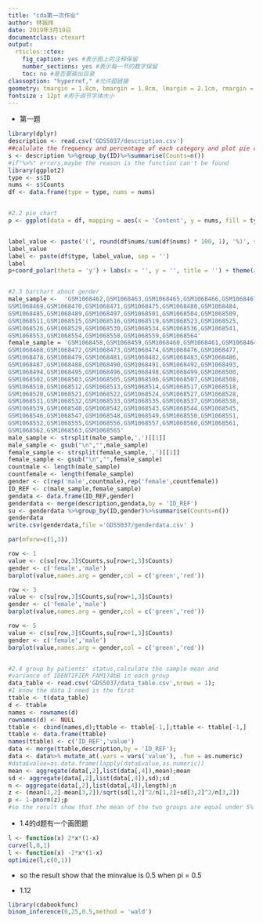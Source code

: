 ```yaml
---
title: "cda第一次作业"
author: 林振炜
date: 2019年3月19日
documentclass: ctexart
output:
  rticles::ctex:
    fig_caption: yes #表示图上的注释保留
    number_sections: yes #表示每一节的数字保留
    toc: no #是否要输出目录
classoption: "hyperref," #允许超链接
geometry: tmargin = 1.8cm, bmargin = 1.8cm, lmargin = 2.1cm, rmargin = 2.1cm #用于调节页边距
fontsize : 12pt #用于调节字体大小
---
```



- 第一题
```r

library(dplyr)
description <- read.csv('GDS5037/description.csv')
##calulate the frequency and percentage of each category and plot pie chart
s <- description %>%group_by(ID)%>%summarise(Counts=n())
#if"%>%" errors,maybe the reason is the function can't be found
library(ggplot2)
type <- s$ID
nums <- s$Counts
df <- data.frame(type = type, nums = nums)


#2.2 pie_chart
p <- ggplot(data = df, mapping = aes(x = 'Content', y = nums, fill = type)) + geom_bar(stat = 'identity', position = 'stack', width = 1)


label_value <- paste('(', round(df$nums/sum(df$nums) * 100, 1), '%)', sep = '')
label_value
label <- paste(df$type, label_value, sep = '')
label
p+coord_polar(theta = 'y') + labs(x = '', y = '', title = '') + theme(axis.text = element_blank()) + theme(axis.ticks = element_blank()) + theme(legend.position = "none") + geom_text(aes(y = df$nums/2 + c(0, cumsum(df$nums)[-length(df$nums)]), x = sum(df$nums)/150, label = label))


#2.3 barchart about gender 
male_sample <-  'GSM1068462,GSM1068463,GSM1068465,GSM1068466,GSM1068467,
GSM1068469,GSM1068470,GSM1068471,GSM1068475,GSM1068480,GSM1068484,
GSM1068485,GSM1068489,GSM1068497,GSM1068501,GSM1068504,GSM1068509,
GSM1068511,GSM1068515,GSM1068516,GSM1068519,GSM1068523,GSM1068525,
GSM1068526,GSM1068529,GSM1068530,GSM1068534,GSM1068536,GSM1068541,
GSM1068553,GSM1068554,GSM1068558,GSM1068559,GSM1068564'
female_sample = 'GSM1068458,GSM1068459,GSM1068460,GSM1068461,GSM1068464,
GSM1068468,GSM1068472,GSM1068473,GSM1068474,GSM1068476,GSM1068477,
GSM1068478,GSM1068479,GSM1068481,GSM1068482,GSM1068483,GSM1068486,
GSM1068487,GSM1068488,GSM1068490,GSM1068491,GSM1068492,GSM1068493,
GSM1068494,GSM1068495,GSM1068496,GSM1068498,GSM1068499,GSM1068500,
GSM1068502,GSM1068503,GSM1068505,GSM1068506,GSM1068507,GSM1068508,
GSM1068510,GSM1068512,GSM1068513,GSM1068514,GSM1068517,GSM1068518,
GSM1068520,GSM1068521,GSM1068522,GSM1068524,GSM1068527,GSM1068528,
GSM1068531,GSM1068532,GSM1068533,GSM1068535,GSM1068537,GSM1068538,
GSM1068539,GSM1068540,GSM1068542,GSM1068543,GSM1068544,GSM1068545,
GSM1068546,GSM1068547,GSM1068548,GSM1068549,GSM1068550,GSM1068551,
GSM1068552,GSM1068555,GSM1068556,GSM1068557,GSM1068560,GSM1068561,
GSM1068562,GSM1068563,GSM1068565'
male_sample <- strsplit(male_sample,',')[[1]]
male_sample <- gsub("\n","",male_sample)
female_sample <- strsplit(female_sample,',')[[1]]
female_sample <- gsub("\n","",female_sample)
countmale <- length(male_sample)
countfemale <- length(female_sample)
gender <- c(rep('male',countmale),rep('female',countfemale))
ID_REF <- c(male_sample,female_sample)
gendata <- data.frame(ID_REF,gender)
genderdata <- merge(description,gendata,by = 'ID_REF')
su <- genderdata %>%group_by(ID,gender)%>%summarise(Counts=n())
genderdata
write.csv(genderdata,file ='GDS5037/genderdata.csv' )

par(mforw=c(1,3))

row <- 1
value <- c(su[row,3]$Counts,su[row+1,3]$Counts)
gender <- c('female','male')
barplot(value,names.arg = gender,col = c('green','red'))

row <- 3
value <- c(su[row,3]$Counts,su[row+1,3]$Counts)
gender <- c('female','male')
barplot(value,names.arg = gender,col = c('green','red'))

row <- 5
value <- c(su[row,3]$Counts,su[row+1,3]$Counts)
gender <- c('female','male')
barplot(value,names.arg = gender,col = c('green','red'))


#2.4 group by patients' status,calculate the sample mean and 
#variance of IDENTIFIER FAM174bB in each group
data_table <- read.csv('GDS5037/data_table.csv',nrows = 1);
#I know the data I need is the first 
ttable <- t(data_table)
d <- ttable
names <- rownames(d)
rownames(d) <- NULL
ttable <- cbind(names,d);ttable <- ttable[-1,];ttable <- ttable[-1,]
ttable <- data.frame(ttable)
names(ttable) <- c('ID_REF','value')
data <- merge(ttable,description,by = 'ID_REF');
data <- data%>% mutate_at(.vars = vars('value'), .fun = as.numeric)
#data$value=as.data.frame(lapply(data$value,as.numeric))
mean <- aggregate(data[,2],list(data[,4]),mean);mean
sd <- aggregate(data[,2],list(data[,4]),sd);sd
n <- aggregate(data[,2],list(data[,4]),length);n
z <- (mean[1,2]-mean[3,2])/sqrt(sd[1,2]^2/n[1,2]+sd[3,2]^2/n[3,2])
p <- 1-pnorm(z);p
#so the result show that the mean of the two groups are equal under 5% significant level
```


- 1.4的d题有一个画图题
```r

l <- function(x) 2*x*(1-x)
curve(l,0,1)
l <- function(x) -2*x*(1-x)
optimize(l,c(0,1))
```

- so the result show that the minvalue is 0.5 when pi = 0.5



- 1.12

```r

library(cdabookfunc)
binom_inference(0,25,0.5,method = 'wald')

```








